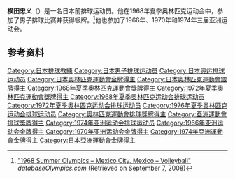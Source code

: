 {{Infobox sportsperson
| name           = 横田忠义
|show-medals=yes
|medaltemplates={{MedalSport | 男子[[排球|排球]]}}
{{MedalCountry | {{JPN}} }}
{{MedalCompetition|[[奥林匹克运动会|奥林匹克运动会]]}}
{{MedalGold| [[1972年夏季奥林匹克运动会|1972年 慕尼黑]] |[[1972年夏季奧林匹克運動會排球比賽|男子团体]]}}
{{MedalSilver| [[1968年夏季奥林匹克运动会|1968年 墨西哥城]] |[[1968年夏季奧林匹克運動會排球比賽|男子团体]]}}
}}
'''横田忠义'''（{{bd|1947年|9月26日||}}）是一名日本前排球运动员。他在1968年夏季奥林匹克运动会中，参加了男子排球比赛并获得银牌。<ref name=db-ol-VOL1964>[http://www.databaseolympics.com/games/gamessport.htm?g=17&sp=VOL "1968 Summer Olympics – Mexico City, Mexico – Volleyball"] {{webarchive|url=https://web.archive.org/web/20160311005118/http://www.databaseolympics.com/games/gamessport.htm?g=17&sp=VOL |date=2016-03-11 }} ''databaseOlympics.com'' (Retrieved on September 7, 2008)</ref>他也参加了1966年、1970年和1974年三届亚洲运动会。

==参考资料==
{{Reflist}}
{{DEFAULTSORT:Yokota, Tadayoshi}}
[[Category:日本排球教練|Category:日本排球教練]]
[[Category:日本男子排球运动员|Category:日本男子排球运动员]]
[[Category:日本奥运排球运动员|Category:日本奥运排球运动员]]
[[Category:日本奧林匹克運動會金牌得主|Category:日本奧林匹克運動會金牌得主]]
[[Category:日本奧林匹克運動會銀牌得主|Category:日本奧林匹克運動會銀牌得主]]
[[Category:1968年夏季奧林匹克運動會獎牌得主|Category:1968年夏季奧林匹克運動會獎牌得主]]
[[Category:1972年夏季奧林匹克運動會獎牌得主|Category:1972年夏季奧林匹克運動會獎牌得主]]
[[Category:1968年夏季奥林匹克运动会排球运动员|Category:1968年夏季奥林匹克运动会排球运动员]]
[[Category:1972年夏季奥林匹克运动会排球运动员|Category:1972年夏季奥林匹克运动会排球运动员]]
[[Category:1976年夏季奥林匹克运动会排球运动员|Category:1976年夏季奥林匹克运动会排球运动员]]
[[Category:奧林匹克運動會排球獎牌得主|Category:奧林匹克運動會排球獎牌得主]]
[[Category:亞洲運動會排球獎牌得主|Category:亞洲運動會排球獎牌得主]]
[[Category:1974年亚洲运动会排球运动员|Category:1974年亚洲运动会排球运动员]]
[[Category:1966年亚洲运动会金牌得主|Category:1966年亚洲运动会金牌得主]]
[[Category:1970年亚洲运动会金牌得主|Category:1970年亚洲运动会金牌得主]]
[[Category:1974年亞洲運動會金牌得主|Category:1974年亞洲運動會金牌得主]]
[[Category:日本亞洲運動會金牌得主|Category:日本亞洲運動會金牌得主]]